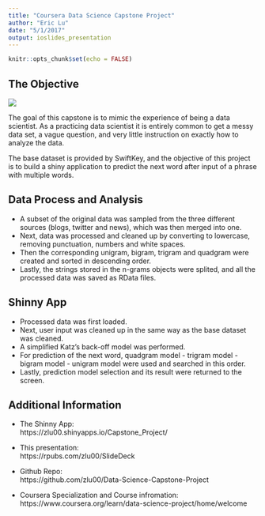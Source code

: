 ```yaml
---
title: "Coursera Data Science Capstone Project"
author: "Eric Lu"
date: "5/1/2017"
output: ioslides_presentation
---
```


```r
knitr::opts_chunk$set(echo = FALSE)
```


## The Objective

![](header.png)

The goal of this capstone is to mimic the experience of being a data scientist. As a practicing data scientist it is entirely common to get a messy data set, a vague question, and very little instruction on exactly how to analyze the data.

The base dataset is provided by SwiftKey, and the objective of this project is to build a shiny application to predict the next word after input of a phrase with multiple words.  

## Data Process and Analysis

- A subset of the original data was sampled from the three different sources (blogs, twitter and news), which was then merged into one.  
- Next, data was processed and cleaned up by converting to lowercase, removing punctuation, numbers and white spaces. 
- Then the corresponding unigram, bigram, trigram and quadgram were created and sorted in descending order.  
- Lastly, the strings stored in the n-grams objects were splited, and all the processed data was saved as RData files.

## Shinny App

- Processed data was first loaded.
- Next, user input was cleaned up in the same way as the base dataset was cleaned.  
- A simplified Katz's back-off model was performed.  
- For prediction of the next word, quadgram model - trigram model - bigram model - unigram model were used and searched in this order.  
- Lastly, prediction model selection and its result were returned to the screen.


## Additional Information

- The Shinny App:   
https://zlu00.shinyapps.io/Capstone_Project/

- This presentation:   
https://rpubs.com/zlu00/SlideDeck

- Github Repo:   
https://github.com/zlu00/Data-Science-Capstone-Project

- Coursera Specialization and Course infromation:  
https://www.coursera.org/learn/data-science-project/home/welcome
